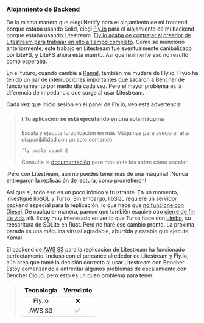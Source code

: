 ### Alojamiento de Backend

De la misma manera que elegí Netlify para el alojamiento de mi frontend porque estaba usando Solid, elegí [Fly.io][fly io] para el alojamiento de mi backend porque estaba usando Litestream. [Fly.io acaba de contratar al creador de Litestream para trabajar en ello a tiempo completo][fly io sqlite]. Como se mencionó anteriormente, este trabajo en Litestream fue eventualmente canibalizado por LiteFS, y LiteFS ahora está muerto. Así que realmente eso no resultó como esperaba.

En el futuro, cuando cambie a [Kamal][github kamal], también me mudaré de Fly.io. Fly.io ha tenido un par de interrupciones importantes que sacaron a Bencher de funcionamiento por medio día cada vez. Pero el mayor problema es la diferencia de impedancia que surge al usar Litestream.

Cada vez que inicio sesión en el panel de Fly.io, veo esta advertencia:

> <h4>ℹ Tu aplicación se está ejecutando en una sola máquina</h4>
>
> Escala y ejecuta tu aplicación en más Máquinas para asegurar alta disponibilidad con un solo comando:
> ```
> fly scale count 2
> ```
> Consulta la [documentación](https://fly.io/es/docs/launch/scale-count/) para más detalles sobre cómo escalar.

¡Pero con Litestream, aún no puedes tener más de una máquina! ¡Nunca entregaron la replicación de lectura, como prometieron!

Así que sí, todo eso es un poco irónico y frustrante. En un momento, investigué [libSQL][github libsql] y [Turso][turso]. Sin embargo, libSQL requiere un servidor backend especial para la replicación, lo que hace que [no funcione con Diesel][libsql github issue 1180]. De cualquier manera, parece que también esquivé otro [cierre de fin de vida][turso roadmap] allí. Estoy muy interesado en ver lo que Turso hace con [Limbo][github limbo], su reescritura de SQLite en Rust. Pero no haré ese cambio pronto. La próxima parada es una máquina virtual agradable, aburrida y estable que ejecute Kamal.

El backend de [AWS S3][aws s3] para la replicación de Litestream ha funcionado perfectamente. Incluso con el percance alrededor de Litestream y Fly.io, aún creo que tomé la decisión correcta al usar Litestream con Bencher. Estoy comenzando a enfrentar algunos problemas de escalamiento con Bencher Cloud, pero esto es un buen problema para tener.

> | Tecnología | Veredicto |
> | :--------: | :-------: |
> |   Fly.io   |    ❌    |
> |   AWS S3   |    ✅    |

[fly io]: https://fly.io/
[fly io sqlite]: https://fly.io/blog/all-in-on-sqlite-litestream/
[github kamal]: https://github.com/basecamp/kamal
[github libsql]: https://github.com/tursodatabase/libsql
[turso]: https://turso.tech/
[libsql github issue 1180]: https://github.com/tursodatabase/libsql/issues/1180
[turso roadmap]: https://turso.tech/blog/upcoming-changes-to-the-turso-platform-and-roadmap
[github limbo]: https://github.com/tursodatabase/limbo
[aws s3]: https://aws.amazon.com/s3/

